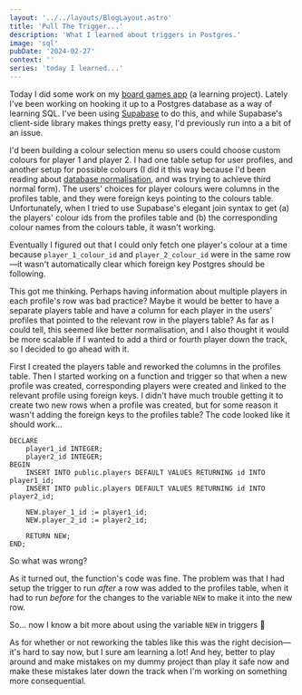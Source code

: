 ```yaml
---
layout: '../../layouts/BlogLayout.astro'
title: 'Pull The Trigger...'
description: 'What I learned about triggers in Postgres.'
image: 'sql'
pubDate: '2024-02-27'
context: ''
series: 'today I learned...'
---
```


Today I did some work on my [board games app](/projects) (a learning project). Lately I've been working on hooking it up to a Postgres database as a way of learning SQL. I've been using [Supabase](https://supabase.com/) to do this, and while Supabase's client-side library makes things pretty easy, I'd previously run into a a bit of an issue.

I'd been building a colour selection menu so users could choose custom colours for player 1 and player 2. I had one table setup for user profiles, and another setup for possible colours (I did it this way because I'd been reading about [database normalisation](https://en.wikipedia.org/wiki/Database_normalization), and was trying to achieve third normal form). The users' choices for player colours were columns in the profiles table, and they were foreign keys pointing to the colours table. Unfortunately, when I tried to use Supabase's elegant join syntax to get (a) the players' colour ids from the profiles table and (b) the corresponding colour names from the colours table, it wasn't working.

Eventually I figured out that I could only fetch one player's colour at a time because `player_1_colour_id` and `player_2_colour_id` were in the same row&mdash;it wasn't automatically clear which foreign key Postgres should be following.

This got me thinking. Perhaps having information about multiple players in each profile's row was bad practice? Maybe it would be better to have a separate players table and have a column for each player in the users' profiles that pointed to the relevant row in the players table? As far as I could tell, this seemed like better normalisation, and I also thought it would be more scalable if I wanted to add a third or fourth player down the track, so I decided to go ahead with it.

First I created the players table and reworked the columns in the profiles table. Then I started working on a function and trigger so that when a new profile was created, corresponding players were created and linked to the relevant profile using foreign keys. I didn't have much trouble getting it to create two new rows when a profile was created, but for some reason it wasn't adding the foreign keys to the profiles table? The code looked like it should work...

```
DECLARE
    player1_id INTEGER;
    player2_id INTEGER;
BEGIN
    INSERT INTO public.players DEFAULT VALUES RETURNING id INTO player1_id;
    INSERT INTO public.players DEFAULT VALUES RETURNING id INTO player2_id;

    NEW.player_1_id := player1_id;
    NEW.player_2_id := player2_id;

    RETURN NEW;
END;
```

So what was wrong?

As it turned out, the function's code was fine. The problem was that I had setup the trigger to run _after_ a row was added to the profiles table, when it had to run _before_ for the changes to the variable `NEW` to make it into the new row.

So... now I know a bit more about using the variable `NEW` in triggers 🙂

As for whether or not reworking the tables like this was the right decision&mdash;it's hard to say now, but I sure am learning a lot! And hey, better to play around and make mistakes on my dummy project than play it safe now and make these mistakes later down the track when I'm working on something more consequential.
